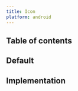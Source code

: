 ```yaml
---
title: Icon
platform: android
---
```





## Table of contents

## Default

<AndroidComponentScreenshots
  lightMode={screenshotAll}
  darkMode={screenshotAllDm}
  altText="Android icons" />

## Implementation

<Readme />
